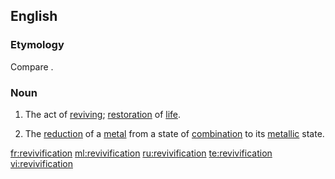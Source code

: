 ==English==

===Etymology===
Compare {{etyl|fr|-}} {{term|révivification|lang=fr}}.

===Noun===
{{en-noun|~}}

# The act of [[revive|reviving]]; [[restoration]] of [[life]].
# {{context|chemistry|obsolete|lang=en}} The [[reduction]] of a [[metal]] from a state of [[combination]] to its [[metallic]] state.

[[fr:revivification]]
[[ml:revivification]]
[[ru:revivification]]
[[te:revivification]]
[[vi:revivification]]